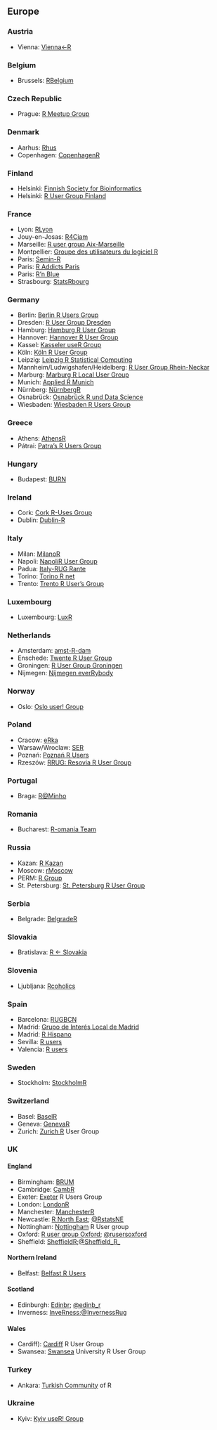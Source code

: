 ## Europe

### Austria

  * Vienna: [Vienna<-R](https://www.meetup.com/ViennaR/)
  
### Belgium

  * Brussels: [RBelgium](https://www.meetup.com/RBelgium/)

### Czech Republic 

  * Prague: [R Meetup Group](https://www.meetup.com/Prague-R-Meetup-Group/)

### Denmark

  * Aarhus: [Rhus](https://www.meetup.com/Rhus-useR-group)
  * Copenhagen: [CopenhagenR](https://www.meetup.com/CopenhagenR-useR-Group/)
  
### Finland

  * Helsinki: [Finnish Society for Bioinformatics](http://www.bioinf.fi/)
  * Helsinki: [R User Group Finland](https://www.meetup.com/R-User-Group-Finland/)

### France 
  *  Lyon: [RLyon](https://www.meetup.com/R-Lyon/)
  *  Jouy-en-Josas: [R4Ciam](http://ciam.inra.fr/r4ciam/)
  *  Marseille: [R user group Aix-Marseille](https://www.meetup.com/R-user-group-Aix-Marseille/)
  *  Montpellier: [Groupe des utilisateurs du logiciel R](http://forums.cirad.fr/logiciel-R/)
  *  Paris: [Semin-R](http://www.mnhn.fr/semin-r/)
  *  Paris: [R Addicts Paris](https://www.meetup.com/rparis/events/124508332/)
  *  Paris: [R'n Blue](https://www.meetup.com/Rn-Blue/)
  *  Strasbourg: [StatsRbourg](https://www.meetup.com/StatsRbourg/)
  
### Germany 

  *  Berlin: [Berlin R Users Group](https://www.meetup.com/Berlin-R-Users-Group/ )
  *  Dresden: [R User Group Dresden](http://rusersdresden.wordpress.com/)
  *  Hamburg: [Hamburg R User Group](https://www.meetup.com/Hamburg-R-User-Group/)
  *  Hannover: [Hannover R User Group](https://www.meetup.com/de-DE/Hannover-R-User-Group/) 
  *  Kassel: [Kasseler useR Group](https://www.meetup.com/Kassel-useR-Group/)
  *  Köln: [Köln R User Group](https://www.meetup.com/KoelnRUG/)
  *  Leipzig: [Leipzig R Statistical Computing](https://www.meetup.com/Leipzig-R-statistical-computing/)
  *  Mannheim/Ludwigshafen/Heidelberg: [R User Group Rhein-Neckar](https://www.meetup.com/R-User-Group-Rhein-Neckar)
  *  Marburg: [Marburg R Local User Group](http://www.r-marburg.de/)
  *  Munich: [Applied R Munich](https://www.meetup.com/Applied-R-Munich)
  *  Nürnberg: [NürnbergR](https://www.xing.com/net/ruser-nuernberg/)
  *  Osnabrück: [Osnabrück R und Data Science](https://www.meetup.com/de-DE/Osnabrueck-R-und-Data-Science/)
  *  Wiesbaden: [Wiesbaden R Users Group](https://www.meetup.com/Wiesbaden-R-Users-Group)
  
### Greece

  * Athens: [AthensR](https://www.meetup.com/AthensR/)
  * Pátrai: [Patra's R Users Group](https://www.meetup.com/Patras-R-Users-Group)

### Hungary

  * Budapest: [BURN](https://www.meetup.com/Budapest-Users-of-R-Network)

### Ireland

  * Cork: [Cork R-Uses Group](https://www.meetup.com/Cork-Ireland-R-Users-Group/)
  * Dublin: [Dublin-R](https://www.meetup.com/DublinR/)

### Italy

  * Milan: [MilanoR](http://www.milanor.net/)
  * Napoli: [NapoliR User Group](https://www.meetup.com/Napoli-R-User-Group/)
  * Padua: [Italy-RUG Rante](https://groups.google.com/group/rante)
  * Torino: [Torino R net](http://torinor.net/)
  * Trento: [Trento R User's Group](https://www.meetup.com/Trento-R-Users-Group/)

### Luxembourg

  * Luxembourg: [LuxR](https://www.meetup.com/LuxRgroup/)

### Netherlands

  * Amsterdam: [amst-R-dam](https://www.meetup.com/amst-R-dam/)
  * Enschede: [Twente R User Group](http://twenterug.wordpress.com/)
  * Groningen: [R User Group Groningen](http://richelbilderbeek.nl/RuserGroupGroningen.htm)
  * Nijmegen: [Nijmegen everRybody](https://www.meetup.com/Nijmegen-eveRybody/)

### Norway

  * Oslo: [Oslo user! Group](https://www.meetup.com/Oslo-useR-Group/)

### Poland

  * Cracow: [eRka](https://www.meetup.com/Spotkania-Entuzjastow-R-Cracow-R-Users-Group-Meetup/events/214840612/)
  * Warsaw/Wroclaw: [SER](http://smarterpoland.pl/SER/)
  * Poznań: [Poznań R Users](https://www.meetup.com/Poznan-R-User-Group-PAZUR/)
  * Rzeszów: [RRUG: Resovia R User Group](http://www.wais.kamil.rzeszow.pl/rusergroup-rzeszow/)

### Portugal

  * Braga: [R@Minho](https://www.meetup.com/R-Minho/)

### Romania

  * Bucharest: [R-omania Team](http://www.r-project.ro/our_team.html)

### Russia

  * Kazan: [R Kazan](https://www.meetup.com/R-Kazan/)
  * Moscow: [rMoscow](https://www.meetup.com/rMoscow/)
  * PERM: [R Group](http://r-group.mifit.ru/?lang=enPeRm)
  * St. Petersburg: [St. Petersburg R User Group](https://www.meetup.com/St-Petersburg-R-User-Group/)

### Serbia

  * Belgrade: [BelgradeR](https://www.meetup.com/BelgradeR/)
  
### Slovakia
  * Bratislava: [R <- Slovakia](https://www.facebook.com/groups/931707906955080/)

### Slovenia

  * Ljubljana: [Rcoholics](https://groups.google.com/group/rkoholikiAnonymous)

### Spain

  * Barcelona: [RUGBCN](http://rugbcn.wordpress.com/)
  * Madrid: [Grupo de Interés Local de Madrid](http://madrid.r-es.org/)
  * Madrid: [R Hispano](http://r-es.org/)
  * Sevilla: [R users](https://sevillarusers.wordpress.com/)
  * Valencia: [R users](https://valenciarusers.wordpress.com/)


### Sweden
  * Stockholm: [StockholmR](https://www.meetup.com/StockholmR/)

### Switzerland
  * Basel: [BaselR](http://www.baselr.org/)
  * Geneva: [GenevaR](http://www.geneva-r.org/)
  * Zurich: [Zurich R](https://www.meetup.com/Zurich-R-User-Group/) User Group

### UK

#### England {-}

  * Birmingham: [BRUM](https://www.meetup.com/BirminghamR/)
  * Cambridge: [CambR](http://www.cambr.org.uk/)
  * Exeter: [Exeter](https://www.meetup.com/Exeter-R-Users-Group-Exeter-Devon-England/) R Users Group
  * London: [LondonR](https://www.meetup.com/LondonR/)
  * Manchester: [ManchesterR](http://www.rmanchester.org/)
  * Newcastle: [R North East](https://rnortheast.github.io/); [\@RstatsNE](https://twitter.com/RstatsNE)
  * Nottingham: [Nottingham](https://www.meetup.com/NottinghamR-Nottingham-R-Users-Group/) R User group
  * Oxford: [R user group Oxford](https://r-oxford.github.io/); [\@rusersoxford](https://twitter.com/rusersoxford)
  * Sheffield: [SheffieldR](https://www.meetup.com/SheffieldR-Sheffield-R-Users-Group/);[\@Sheffield_R_](https://twitter.com/Sheffield_R_)

#### Northern Ireland {-}

  * Belfast: [Belfast R Users](http://brusers.tumblr.com/)

#### Scotland {-}

  * Edinburgh: [Edinbr](http://edinbr.org); [\@edinb_r](https://twitter.com/edinb_r)
  * Inverness: [InveRness](https://www.facebook.com/InveRness-R-User-Group-195100587522377/);[\@InvernessRug](https://twitter.com/InvernessRug)

#### Wales {-}

  * Cardiff): [Cardiff](https://www.meetup.com/Cardiff-R-User-Group/) R User Group
  * Swansea: [Swansea](https://sites.google.com/site/swanseauniversityrusergroup/home) University R User Group
  
  
### Turkey
  * Ankara: [Turkish Community](https://www.meetup.com/Turkish-Community-of-R/) of R

### Ukraine
  * Kyiv: [Kyiv useR! Group](https://www.meetup.com/Kyiv-useR-Group/)
